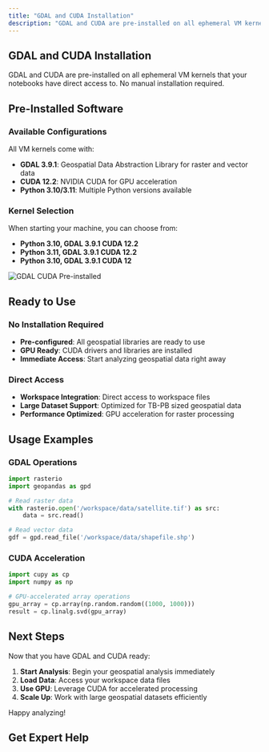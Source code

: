 ```yaml
---
title: "GDAL and CUDA Installation"
description: "GDAL and CUDA are pre-installed on all ephemeral VM kernels for geospatial analysis and GPU acceleration"
---
```



## GDAL and CUDA Installation

GDAL and CUDA are pre-installed on all ephemeral VM kernels that your notebooks have direct access to. No manual installation required.

## Pre-Installed Software

### Available Configurations
All VM kernels come with:
- **GDAL 3.9.1**: Geospatial Data Abstraction Library for raster and vector data
- **CUDA 12.2**: NVIDIA CUDA for GPU acceleration
- **Python 3.10/3.11**: Multiple Python versions available

### Kernel Selection
When starting your machine, you can choose from:
- **Python 3.10, GDAL 3.9.1 CUDA 12.2**
- **Python 3.11, GDAL 3.9.1 CUDA 12.2**
- **Python 3.10, GDAL 3.9.1 CUDA 12**

![GDAL CUDA Pre-installed](/guides/data-analysis/gdal-cuda-installation.jpg)

## Ready to Use

### No Installation Required
- **Pre-configured**: All geospatial libraries are ready to use
- **GPU Ready**: CUDA drivers and libraries are installed
- **Immediate Access**: Start analyzing geospatial data right away

### Direct Access
- **Workspace Integration**: Direct access to workspace files
- **Large Dataset Support**: Optimized for TB-PB sized geospatial data
- **Performance Optimized**: GPU acceleration for raster processing

## Usage Examples

### GDAL Operations
```python
import rasterio
import geopandas as gpd

# Read raster data
with rasterio.open('/workspace/data/satellite.tif') as src:
    data = src.read()

# Read vector data
gdf = gpd.read_file('/workspace/data/shapefile.shp')
```

### CUDA Acceleration
```python
import cupy as cp
import numpy as np

# GPU-accelerated array operations
gpu_array = cp.array(np.random.random((1000, 1000)))
result = cp.linalg.svd(gpu_array)
```

## Next Steps

Now that you have GDAL and CUDA ready:

1. **Start Analysis**: Begin your geospatial analysis immediately
2. **Load Data**: Access your workspace data files
3. **Use GPU**: Leverage CUDA for accelerated processing
4. **Scale Up**: Work with large geospatial datasets efficiently

Happy analyzing!

## Get Expert Help

<ContactCTACard /> 